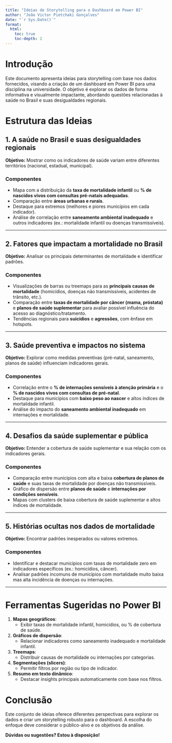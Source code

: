 ```yaml
---
title: "Ideias de Storytelling para o Dashboard em Power BI"
author: "João Victor Pietchaki Gonçalves"
date: "`r Sys.Date()`"
format:
  html:
    toc: true
    toc-depth: 2
---
```


# Introdução

Este documento apresenta ideias para storytelling com base nos dados fornecidos, visando a criação de um dashboard em Power BI para uma disciplina na universidade. O objetivo é explorar os dados de forma informativa e visualmente impactante, abordando questões relacionadas à saúde no Brasil e suas desigualdades regionais.

# Estrutura das Ideias

## 1. A saúde no Brasil e suas desigualdades regionais

**Objetivo:** Mostrar como os indicadores de saúde variam entre diferentes territórios (nacional, estadual, municipal).

### Componentes

-   Mapa com a distribuição da **taxa de mortalidade infantil** ou **% de nascidos vivos com consultas pré-natais adequadas**.
-   Comparação entre **áreas urbanas e rurais**.
-   Destaque para extremos (melhores e piores municípios em cada indicador).
-   Análise de correlação entre **saneamento ambiental inadequado** e outros indicadores (ex.: mortalidade infantil ou doenças transmissíveis).

------------------------------------------------------------------------

## 2. Fatores que impactam a mortalidade no Brasil

**Objetivo:** Analisar os principais determinantes de mortalidade e identificar padrões.

### Componentes

-   Visualizações de barras ou treemaps para as **principais causas de mortalidade** (homicídios, doenças não transmissíveis, acidentes de trânsito, etc.).
-   Comparação entre **taxas de mortalidade por câncer (mama, próstata)** e **planos de saúde suplementar** para avaliar possível influência do acesso ao diagnóstico/tratamento.
-   Tendências regionais para **suicídios** e **agressões**, com ênfase em hotspots.

------------------------------------------------------------------------

## 3. Saúde preventiva e impactos no sistema

**Objetivo:** Explorar como medidas preventivas (pré-natal, saneamento, planos de saúde) influenciam indicadores gerais.

### Componentes

-   Correlação entre o **% de internações sensíveis à atenção primária** e o **% de nascidos vivos com consultas de pré-natal**.
-   Destaque para municípios com **baixo peso ao nascer** e altos índices de mortalidade infantil.
-   Análise do impacto do **saneamento ambiental inadequado** em internações e mortalidade.

------------------------------------------------------------------------

## 4. Desafios da saúde suplementar e pública

**Objetivo:** Entender a cobertura de saúde suplementar e sua relação com os indicadores gerais.

### Componentes

-   Comparação entre municípios com alta e baixa **cobertura de planos de saúde** e suas taxas de mortalidade por doenças não transmissíveis.
-   Gráfico de dispersão entre **planos de saúde** e **internações por condições sensíveis**.
-   Mapas com clusters de baixa cobertura de saúde suplementar e altos índices de mortalidade.

------------------------------------------------------------------------

## 5. Histórias ocultas nos dados de mortalidade

**Objetivo:** Encontrar padrões inesperados ou valores extremos.

### Componentes

-   Identificar e destacar municípios com taxas de mortalidade zero em indicadores específicos (ex.: homicídios, câncer).
-   Analisar padrões incomuns de municípios com mortalidade muito baixa mas alta incidência de doenças ou internações.

------------------------------------------------------------------------

# Ferramentas Sugeridas no Power BI

1.  **Mapas geográficos**:
    -   Exibir taxas de mortalidade infantil, homicídios, ou % de cobertura de saúde.
2.  **Gráficos de dispersão**:
    -   Relacionar indicadores como saneamento inadequado e mortalidade infantil.
3.  **Treemaps**:
    -   Distribuir causas de mortalidade ou internações por categorias.
4.  **Segmentações (slicers)**:
    -   Permitir filtros por região ou tipo de indicador.
5.  **Resumo em texto dinâmico**:
    -   Destacar insights principais automaticamente com base nos filtros.

# Conclusão

Este conjunto de ideias oferece diferentes perspectivas para explorar os dados e criar um storytelling robusto para o dashboard. A escolha do enfoque deve considerar o público-alvo e os objetivos da análise.

**Dúvidas ou sugestões? Estou à disposição!**
